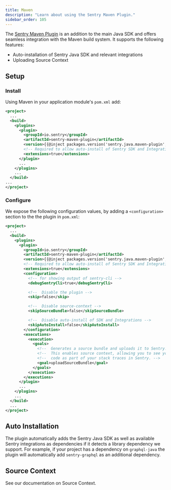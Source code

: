 ```yaml
---
title: Maven
description: "Learn about using the Sentry Maven Plugin."
sidebar_order: 105
---
```


The [Sentry Maven Plugin](https://github.com/getsentry/sentry-maven-plugin) is an addition to the main Java SDK and offers
seamless integration with the Maven build system. It supports the following features:

- Auto-installation of Sentry Java SDK and relevant integrations
- Uploading Source Context

## Setup

### Install

Using Maven in your application module's `pom.xml` add:

```xml
<project>
  ...
  <build>
    <plugins>
      <plugin>
        <groupId>io.sentry</groupId>
        <artifactId>sentry-maven-plugin</artifactId>
        <version>{{@inject packages.version('sentry.java.maven-plugin', '0.0.2') }}</version>
        <!-- Required to allow auto-install of Sentry SDK and Integrations -->
        <extensions>true</extensions>
      </plugin>
      ...
    </plugins>
    ...
  </build>
...
</project>
```

### Configure

We expose the following configuration values, by adding a `<configuration>` section to the the plugin in `pom.xml`:

```xml
<project>
  ...
  <build>
    <plugins>
      <plugin>
        <groupId>io.sentry</groupId>
        <artifactId>sentry-maven-plugin</artifactId>
        <version>{{@inject packages.version('sentry.java.maven-plugin', '0.0.2') }}</version>
        <!-- Required to allow auto-install of Sentry SDK and Integrations -->
        <extensions>true</extensions>
        <configuration>
          <!-- for showing output of sentry-cli -->
          <debugSentryCli>true</debugSentryCli>

          <!--  Disable the plugin -->
          <skip>false</skip>

          <!--  Disable source-context -->
          <skipSourceBundle>false</skipSourceBundle>

          <!--  Disable auto-install of SDK and Integrations -->
          <skipAutoInstall>false</skipAutoInstall>
        </configuration>
        <executions>
          <execution>
            <goals>
              <!--  Generates a source bundle and uploads it to Sentry. -->
              <!--  This enables source context, allowing you to see your source -->
              <!--  code as part of your stack traces in Sentry. -->
              <goal>uploadSourceBundle</goal>
            </goals>
          </execution>
        </executions>
      </plugin>
      ...
    </plugins>
    ...
  </build>
  ...
</project>
```

## Auto Installation

The plugin automatically adds the Sentry Java SDK as well as available Sentry integrations as dependencies if it detects a library dependency we support. For example, if your project has a dependency on `graphql-java` the plugin will automatically add `sentry-graphql` as an additional dependency.

## Source Context

See our documentation on <PlatformLink to="/source-context/">Source Context</PlatformLink>.
